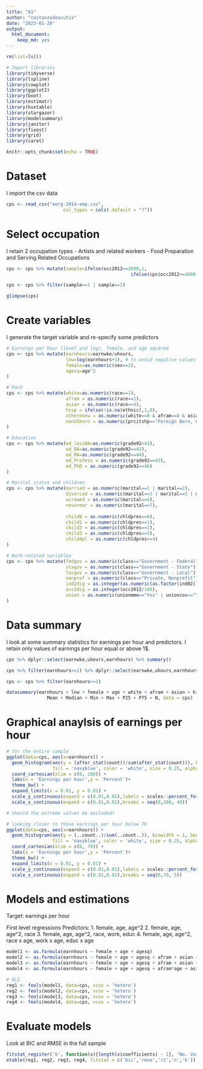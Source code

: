 ```yaml
---
title: "A1"
author: "costanzadeacutis"
date: "2023-01-20"
output: 
  html_document: 
    keep_md: yes
---
```


```r
rm(list=ls())

# Import libraries
library(tidyverse)
library(lspline)
library(cowplot)
library(ggplot2)
library(boot)
library(estimatr)
library(huxtable)
library(stargazer)
library(modelsummary)
library(janitor)
library(fixest)
library(grid)
library(caret)

knitr::opts_chunk$set(echo = TRUE)
```

# Dataset

I import the csv data

```r
cps <- read_csv("morg-2014-emp.csv", 
                     col_types = cols(.default = "?"))
```

# Select occupation 

I retain 2 occupation types 
- Artists and related workers
- Food Preparation and Serving Related Occupations

```r
cps <- cps %>% mutate(sample=ifelse(occ2012==2600,1,
                                              ifelse(cps$occ2012>=4000 & cps$occ2012<=4150,2,0)))

cps <- cps %>% filter(sample==1 | sample==2)

glimpse(cps)
```

# Create variables 

I generate the target variable and re-specify some predictors 

```r

# Earnings per hour (level and log), female, and age squared
cps <- cps %>% mutate(earnhours=earnwke/uhours, 
                      lnw=log(earnhours+1), # to avoid negative values
                      female=as.numeric(sex==2),
                      agesq=age^2
)

# Race 
cps <- cps %>% mutate(white=as.numeric(race==1),
                      afram = as.numeric(race==2),
                      asian = as.numeric(race==4),
                      hisp = ifelse(!is.na(ethnic),1,0),
                      othernonw = as.numeric(white==0 & afram==0 & asian==0 & hisp==0),
                      nonUSborn = as.numeric(prcitshp=="Foreign Born, US Cit By Naturalization" | prcitshp=="Foreign Born, Not a US Citizen") 
)

# Education
cps <- cps %>% mutate(ed_lessBA=as.numeric(grade92<43),
                      ed_BA=as.numeric(grade92==43),
                      ed_MA=as.numeric(grade92==44),
                      ed_Profess = as.numeric(grade92==45),
                      ed_PhD = as.numeric(grade92==46)
)

# Marital status and children
cps <- cps %>% mutate(married = as.numeric(marital==1 | marital==2),
                      divorced = as.numeric(marital==3 | marital==5 | marital==6),
                      wirowed = as.numeric(marital==4),
                      nevermar = as.numeric(marital==7),
                      
                      child0 = as.numeric(chldpres==0),
                      child1 = as.numeric(chldpres==1),
                      child2 = as.numeric(chldpres==2),
                      child3 = as.numeric(chldpres==3),
                      child4pl = as.numeric(chldpres>=4)
)

# Work-related variables
cps <- cps %>% mutate(fedgov = as.numeric(class=="Government - Federal"),
                      stagov = as.numeric(class=="Government - State"),
                      locgov = as.numeric(class=="Government - Local"),
                      nonprof = as.numeric(class=="Private, Nonprofit"),
                      ind2dig = as.integer(as.numeric(as.factor(ind02))/100),
                      occ2dig = as.integer(occ2012/100),
                      union = as.numeric(unionmme=="Yes" | unioncov=="Yes")
)

```

# Data summary

I look at some summary statistics for earnings per hour and predictors. I retain only values of earnings per hour equal or above 1$.

```r

cps %>% dplyr::select(earnwke,uhours,earnhours) %>% summary()

cps %>% filter(earnhours>=1) %>% dplyr::select(earnwke,uhours,earnhours) %>% summary()

cps <- cps %>% filter(earnhours>=1)

datasummary(earnhours + lnw + female + age + white + afram + asian + hisp + othernonw + nonUSborn + ed_lessBA + ed_BA + ed_MA + ed_Profess + ed_PhD + married + divorced + wirowed + nevermar + child0 + child1 + child2 + child3 + child4pl + fedgov + stagov + locgov + nonprof + ind2dig + occ2dig + union ~
               Mean + Median + Min + Max + P25 + P75 + N, data = cps)

```

# Graphical anaylsis of earnings per hour

```r

# for the entire sample 
ggplot(data=cps, aes(x=earnhours)) +
  geom_histogram(aes(y = (after_stat(count))/sum(after_stat(count))), binwidth = 1, boundary=0,
                 fill = 'navyblue', color = 'white', size = 0.25, alpha = 0.8,  show.legend=F, na.rm=TRUE) +
  coord_cartesian(xlim = c(0, 280)) +
  labs(x = 'Earnings per hour',y = 'Percent')+
  theme_bw() +
  expand_limits(x = 0.01, y = 0.01) +
  scale_y_continuous(expand = c(0.01,0.01),labels = scales::percent_format(accuracy = 1)) +
  scale_x_continuous(expand = c(0.01,0.01),breaks = seq(0,280, 40))

# Should the extreme values be excluded?

# looking closer to those earnings per hour below 70
ggplot(data=cps, aes(x=earnhours)) +
  geom_histogram(aes(y = (..count..)/sum(..count..)), binwidth = 1, boundary=0,
                 fill = 'navyblue', color = 'white', size = 0.25, alpha = 0.8,  show.legend=F, na.rm=TRUE) +
  coord_cartesian(xlim = c(0, 70)) +
  labs(x = 'Earnings per hour',y = 'Percent')+
  theme_bw() +
  expand_limits(x = 0.01, y = 0.01) +
  scale_y_continuous(expand = c(0.01,0.01),labels = scales::percent_format(accuracy = 1)) +
  scale_x_continuous(expand = c(0.01,0.01),breaks = seq(0,70, 5))


```

# Models and estimations

Target: earnings per hour

First level regressions
Predictors:
1. female, age, age^2
2. female, age, age^2, race
3. female, age, age^2, race, work, educ
4. female, age, age^2, race x age, work x age, educ x age

```r

model1 <- as.formula(earnhours ~ female + age + agesq)
model2 <- as.formula(earnhours ~ female + age + agesq + afram + asian + hisp + othernonw + nonUSborn)
model3 <- as.formula(earnhours ~ female + age + agesq + afram + asian + hisp + othernonw + nonUSborn + ind2dig + occ2dig + union + ed_BA + ed_MA + ed_Profess + ed_PhD)
model4 <- as.formula(earnhours ~ female + age + agesq + afram*age + asian*age + hisp*age + othernonw*age + nonUSborn*age + ind2dig*age + occ2dig*age + union*age + ed_BA*age + ed_MA*age + ed_Profess*age + ed_PhD*age)

# OLS
reg1 <- feols(model1, data=cps, vcov = 'hetero')
reg2 <- feols(model2, data=cps, vcov = 'hetero')
reg3 <- feols(model3, data=cps, vcov = 'hetero')
reg4 <- feols(model4, data=cps, vcov = 'hetero')

```

# Evaluate models

Look at BIC and RMSE in the full sample

```r

fitstat_register('k', function(x){length(x$coefficients) - 1}, 'No. Variables')
etable(reg1, reg2, reg3, reg4, fitstat = c('bic','rmse','r2','n','k'))

```



